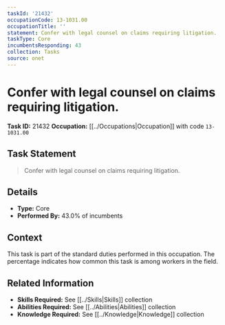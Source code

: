 ```yaml
---
taskId: '21432'
occupationCode: 13-1031.00
occupationTitle: ''
statement: Confer with legal counsel on claims requiring litigation.
taskType: Core
incumbentsResponding: 43
collection: Tasks
source: onet
---
```

# Confer with legal counsel on claims requiring litigation.

**Task ID:** 21432
**Occupation:** [[../Occupations|Occupation]] with code `13-1031.00`

## Task Statement

> Confer with legal counsel on claims requiring litigation.

## Details

- **Type:** Core
- **Performed By:** 43.0% of incumbents

## Context

This task is part of the standard duties performed in this occupation. The percentage indicates how common this task is among workers in the field.

## Related Information

- **Skills Required:** See [[../Skills|Skills]] collection
- **Abilities Required:** See [[../Abilities|Abilities]] collection
- **Knowledge Required:** See [[../Knowledge|Knowledge]] collection
